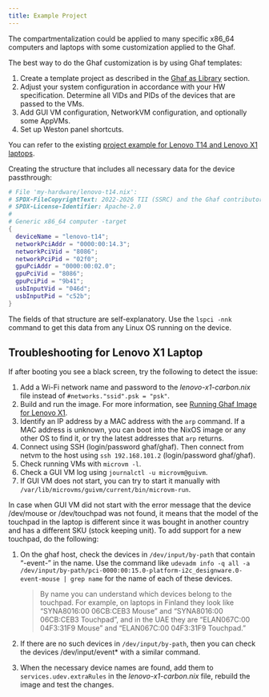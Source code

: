 ```yaml
---
title: Example Project
---
```


The compartmentalization could be applied to many specific x86_64 computers and laptops with some customization applied to the Ghaf.

The best way to do the Ghaf customization is by using Ghaf templates:

1. Create a template project as described in the [Ghaf as Library](/ghaf/dev/library) section.
2. Adjust your system configuration in accordance with your HW specification. Determine all VIDs and PIDs of the devices that are passed to the VMs.
3. Add GUI VM configuration, NetworkVM configuration, and optionally some AppVMs.
4. Set up Weston panel shortcuts.

You can refer to the existing [project example for Lenovo T14 and Lenovo X1 laptops](https://github.com/unbel13ver/ghaf-lib).

Creating the structure that includes all necessary data for the device passthrough:

```nix
# File 'my-hardware/lenovo-t14.nix':
# SPDX-FileCopyrightText: 2022-2026 TII (SSRC) and the Ghaf contributors
# SPDX-License-Identifier: Apache-2.0
#
# Generic x86_64 computer -target
{
  deviceName = "lenovo-t14";
  networkPciAddr = "0000:00:14.3";
  networkPciVid = "8086";
  networkPciPid = "02f0";
  gpuPciAddr = "0000:00:02.0";
  gpuPciVid = "8086";
  gpuPciPid = "9b41";
  usbInputVid = "046d";
  usbInputPid = "c52b";
}
```

The fields of that structure are self-explanatory. Use the `lspci -nnk` command to get this data from any Linux OS running on the device.

## Troubleshooting for Lenovo X1 Laptop

If after booting you see a black screen, try the following to detect the issue:

1. Add a Wi-Fi network name and password to the _lenovo-x1-carbon.nix_ file instead of `#networks."ssid".psk = "psk"`.
2. Build and run the image. For more information, see [Running Ghaf Image for Lenovo X1](/ghaf/dev/ref/build_and_run#running-ghaf-image-for-lenovo-x1).
3. Identify an IP address by a MAC address with the `arp` command. If a MAC address is unknown, you can boot into the NixOS image or any other OS to find it, or try the latest addresses that `arp` returns.
4. Connect using SSH (login/password ghaf/ghaf). Then connect from netvm to the host using `ssh 192.168.101.2` (login/password ghaf/ghaf).
5. Check running VMs with `microvm -l`.
6. Check a GUI VM log using `journalctl -u microvm@guivm`.
7. If GUI VM does not start, you can try to start it manually with `/var/lib/microvms/guivm/current/bin/microvm-run`.

In case when GUI VM did not start with the error message that the device /dev/mouse or /dev/touchpad was not found, it means that the model of the touchpad in the laptop is different since it was bought in another country and has a different SKU (stock keeping unit). To add support for a new touchpad, do the following:

1. On the ghaf host, check the devices in `/dev/input/by-path` that contain “-event-” in the name. Use the command like `udevadm info -q all -a /dev/input/by-path/pci-0000:00:15.0-platform-i2c_designware.0-event-mouse | grep name` for the name of each of these devices.

   > By name you can understand which devices belong to the touchpad. For example, on laptops in Finland they look like “SYNA8016:00 06CB:CEB3 Mouse” and “SYNA8016:00 06CB:CEB3 Touchpad”, and in the UAE they are “ELAN067C:00 04F3:31F9 Mouse” and “ELAN067C:00 04F3:31F9 Touchpad.”

2. If there are no such devices in `/dev/input/by-path`, then you can check the devices /dev/input/event\* with a similar command.
3. When the necessary device names are found, add them to `services.udev.extraRules` in the _lenovo-x1-carbon.nix_ file, rebuild the image and test the changes.
